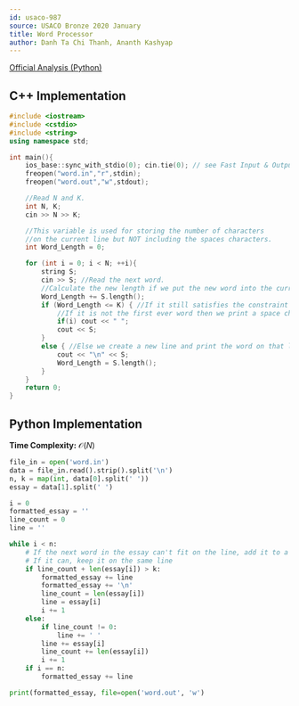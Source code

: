 ```yaml
---
id: usaco-987
source: USACO Bronze 2020 January
title: Word Processor
author: Danh Ta Chi Thanh, Ananth Kashyap
---
```


[Official Analysis (Python)](http://www.usaco.org/current/data/sol_word_bronze_jan20.html)

<LanguageSection>

<CPPSection>

## C++ Implementation

```cpp
#include <iostream>
#include <cstdio>
#include <string>
using namespace std;

int main(){
	ios_base::sync_with_stdio(0); cin.tie(0); // see Fast Input & Output
	freopen("word.in","r",stdin);
	freopen("word.out","w",stdout);

	//Read N and K.
	int N, K;
	cin >> N >> K;

	//This variable is used for storing the number of characters
	//on the current line but NOT including the spaces characters.
	int Word_Length = 0;

	for (int i = 0; i < N; ++i){
		string S;
		cin >> S; //Read the next word.
		//Calculate the new length if we put the new word into the current line.
		Word_Length += S.length();
		if (Word_Length <= K) { //If it still satisfies the constraint then print that word.
			//If it is not the first ever word then we print a space character
			if(i) cout << " ";
			cout << S;
		}
		else { //Else we create a new line and print the word on that line.
			cout << "\n" << S;
			Word_Length = S.length();
		}
	}
	return 0;
}
```

</CPPSection>

<PySection>

## Python Implementation

**Time Complexity:** $\mathcal{O}(N)$

```py
file_in = open('word.in')
data = file_in.read().strip().split('\n')
n, k = map(int, data[0].split(' '))
essay = data[1].split(' ')

i = 0
formatted_essay = ''
line_count = 0
line = ''

while i < n:
    # If the next word in the essay can't fit on the line, add it to a new one
    # If it can, keep it on the same line
    if line_count + len(essay[i]) > k:
        formatted_essay += line
        formatted_essay += '\n'
        line_count = len(essay[i])
        line = essay[i]
        i += 1
    else:
        if line_count != 0:
            line += ' '
        line += essay[i]
        line_count += len(essay[i])
        i += 1
    if i == n:
        formatted_essay += line

print(formatted_essay, file=open('word.out', 'w')
```

</PySection>

</LanguageSection>
